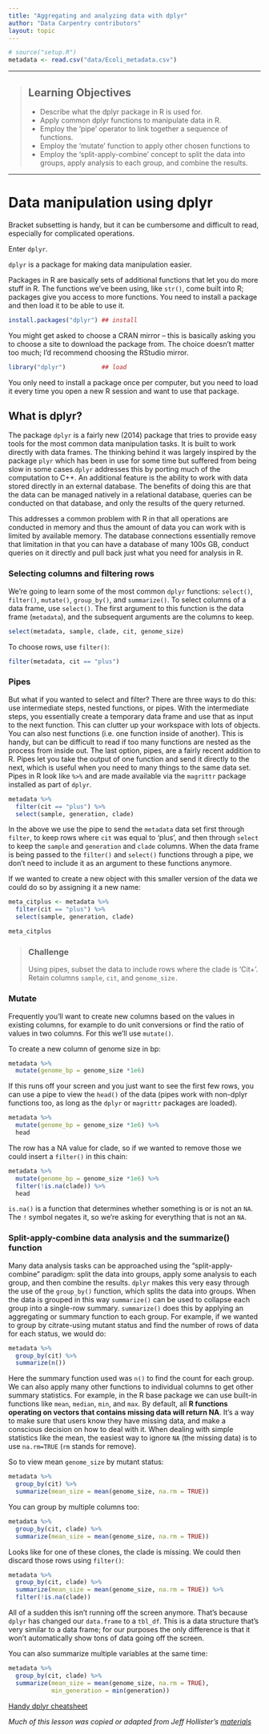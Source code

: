 ```yaml
---
title: "Aggregating and analyzing data with dplyr"
author: "Data Carpentry contributors"
layout: topic
---
```


```r
# source("setup.R")
metadata <- read.csv("data/Ecoli_metadata.csv")
```

------------

> ## Learning Objectives
>
> * Describe what the dplyr package in R is used for.
> * Apply common dplyr functions to manipulate data in R.
> * Employ the ‘pipe’ operator to link together a sequence of functions.
> * Employ the ‘mutate’ function to apply other chosen functions to
> * Employ the ‘split-apply-combine’ concept to split the data into groups, apply analysis to each group, and combine the results.


------------


# Data manipulation using dplyr

Bracket subsetting is handy, but it can be cumbersome and difficult to read, especially for complicated operations. 

Enter `dplyr`. 

`dplyr` is a package for
making data manipulation easier.

Packages in R are basically sets of additional functions that let you do more
stuff in R. The functions we've been using, like `str()`, come built into R;
packages give you access to more functions. You need to install a package and
then load it to be able to use it.

```r
install.packages("dplyr") ## install
```

You might get asked to choose a CRAN mirror -- this is basically asking you to
choose a site to download the package from. The choice doesn't matter too much;
I'd recommend choosing the RStudio mirror.

```r
library("dplyr")          ## load
```

You only need to install a package once per computer, but you need to load it
every time you open a new R session and want to use that package.

## What is dplyr?

The package `dplyr` is a fairly new (2014) package that tries to provide easy
tools for the most common data manipulation tasks. It is built to work directly
with data frames. The thinking behind it was largely inspired by the package
`plyr` which has been in use for some time but suffered from being slow in some
cases.` dplyr` addresses this by porting much of the computation to C++. An
additional feature is the ability to work with data stored directly in an
external database. The benefits of doing this are that the data can be managed
natively in a relational database, queries can be conducted on that database,
and only the results of the query returned.

This addresses a common problem with R in that all operations are conducted in
memory and thus the amount of data you can work with is limited by available
memory. The database connections essentially remove that limitation in that you
can have a database of many 100s GB, conduct queries on it directly and pull
back just what you need for analysis in R.

### Selecting columns and filtering rows

We're going to learn some of the most common `dplyr` functions: `select()`,
`filter()`, `mutate()`, `group_by()`, and `summarize()`. To select columns of a
data frame, use `select()`. The first argument to this function is the data
frame (`metadata`), and the subsequent arguments are the columns to keep.

```r
select(metadata, sample, clade, cit, genome_size)
```

To choose rows, use `filter()`:

```r
filter(metadata, cit == "plus")
```

### Pipes

But what if you wanted to select and filter? There are three ways to do this:
use intermediate steps, nested functions, or pipes. With the intermediate steps,
you essentially create a temporary data frame and use that as input to the next
function. This can clutter up your workspace with lots of objects. You can also
nest functions (i.e. one function inside of another).  This is handy, but can be
difficult to read if too many functions are nested as the process from inside
out. The last option, pipes, are a fairly recent addition to R. Pipes let you
take the output of one function and send it directly to the next, which is
useful when you need to many things to the same data set.  Pipes in R look like
`%>%` and are made available via the `magrittr` package installed as
part of `dplyr`.

```r
metadata %>%
  filter(cit == "plus") %>%
  select(sample, generation, clade)
```

In the above we use the pipe to send the `metadata` data set first through
`filter`, to keep rows where `cit` was equal to 'plus', and then through `select` to
keep the `sample` and `generation` and `clade` columns. When the data frame is being passed to the
`filter()` and `select()` functions through a pipe, we don't need to include it
as an argument to these functions anymore.

If we wanted to create a new object with this smaller version of the data we
could do so by assigning it a new name:

```r
meta_citplus <- metadata %>%
  filter(cit == "plus") %>%
  select(sample, generation, clade)

meta_citplus
```

> ### Challenge {.challenge}
>
> Using pipes, subset the data to include rows where the clade is 'Cit+'. Retain columns
> `sample`, `cit`, and `genome_size.`

### Mutate

Frequently you'll want to create new columns based on the values in existing
columns, for example to do unit conversions or find the ratio of values in two
columns. For this we'll use `mutate()`.

To create a new column of genome size in bp:

```r
metadata %>%
  mutate(genome_bp = genome_size *1e6)
```

If this runs off your screen and you just want to see the first few rows, you
can use a pipe to view the `head()` of the data (pipes work with non-dplyr
functions too, as long as the `dplyr` or `magrittr` packages are loaded).

```r
metadata %>%
  mutate(genome_bp = genome_size *1e6) %>%
  head
```

The row has a NA value for clade, so if we wanted to remove those we could
insert a `filter()` in this chain:

```r
metadata %>%
  mutate(genome_bp = genome_size *1e6) %>%
  filter(!is.na(clade)) %>%
  head
```

`is.na()` is a function that determines whether something is or is not an `NA`.
The `!` symbol negates it, so we're asking for everything that is not an `NA`.

### Split-apply-combine data analysis and the summarize() function

Many data analysis tasks can be approached using the "split-apply-combine"
paradigm: split the data into groups, apply some analysis to each group, and
then combine the results. `dplyr` makes this very easy through the use of the
`group_by()` function, which splits the data into groups. When the data is
grouped in this way `summarize()` can be used to collapse each group into
a single-row summary.  `summarize()` does this by applying an aggregating
or summary function to each group. For example, if we wanted to group by 
citrate-using mutant status and find the number of rows of data for each 
status, we would do:

```r
metadata %>%
  group_by(cit) %>%
  summarize(n())
```

Here the summary function used was `n()` to find the count for each
group. We can also apply many other functions  to individual columns
to get other summary statistics.
For example, in the R base package we can use built-in functions like
`mean`, `median`, `min`, and `max`.  By default, all **R functions
operating on vectors that contains missing data will return NA**.
It's a way to make sure that users know they have missing
data, and make a conscious decision on how to deal with it. When
dealing with simple statistics like the mean, the easiest way to
ignore `NA` (the missing data) is to use `na.rm=TRUE` (`rm` stands for
remove).

So to view mean `genome_size` by mutant status:

```r
metadata %>%
  group_by(cit) %>%
  summarize(mean_size = mean(genome_size, na.rm = TRUE))
```

You can group by multiple columns too:

```r
metadata %>%
  group_by(cit, clade) %>%
  summarize(mean_size = mean(genome_size, na.rm = TRUE))

```

Looks like for one of these clones, the clade is missing. We could then discard those rows using `filter()`:

```r
metadata %>%
  group_by(cit, clade) %>%
  summarize(mean_size = mean(genome_size, na.rm = TRUE)) %>%
  filter(!is.na(clade))
```

All of a sudden this isn't running off the screen anymore. That's because `dplyr`
has changed our `data.frame` to a `tbl_df`. This is a data structure that's very
similar to a data frame; for our purposes the only difference is that it won't
automatically show tons of data going off the screen.

You can also summarize multiple variables at the same time:

```r
metadata %>%
  group_by(cit, clade) %>%
  summarize(mean_size = mean(genome_size, na.rm = TRUE),
            min_generation = min(generation))

```



[Handy dplyr cheatsheet](https://github.com/rstudio/cheatsheets/raw/master/data-transformation.pdf)

*Much of this lesson was copied or adapted from Jeff Hollister's [materials](http://usepa.github.io/introR/2015/01/14/03-Clean/)*
